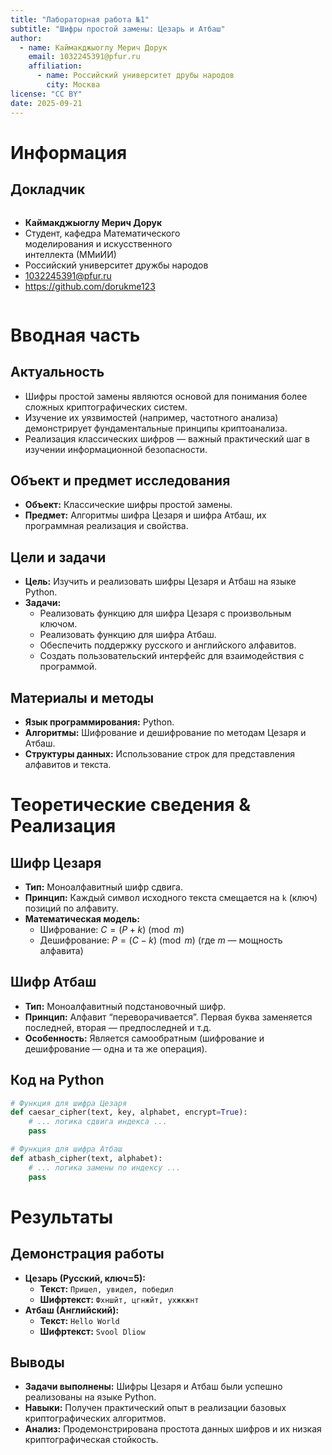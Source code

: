 ```yaml
---
title: "Лабораторная работа №1"
subtitle: "Шифры простой замены: Цезарь и Атбаш"
author:
  - name: Каймакджыоглу Мерич Дорук
    email: 1032245391@pfur.ru
    affiliation:
      - name: Российский университет друбы народов
        city: Москва
license: "CC BY"
date: 2025-09-21
---
```


# Информация

## Докладчик

:::::::::::::: {.columns align=center}
::: {.column width="70%"}

* **Каймакджыоглу Мерич Дорук**
* Студент, кафедра Математического моделирования и искусственного интеллекта (ММиИИ)
* Российский университет дружбы народов
* [1032245391@pfur.ru](mailto:1032245391@pfur.ru)
* <https://github.com/dorukme123>

:::
::: {.column width="30%"}

:::
::::::::::::::

# Вводная часть

## Актуальность

- Шифры простой замены являются основой для понимания более сложных криптографических систем.
- Изучение их уязвимостей (например, частотного анализа) демонстрирует фундаментальные принципы криптоанализа.
- Реализация классических шифров — важный практический шаг в изучении информационной безопасности.

## Объект и предмет исследования

- **Объект:** Классические шифры простой замены.
- **Предмет:** Алгоритмы шифра Цезаря и шифра Атбаш, их программная реализация и свойства.

## Цели и задачи

- **Цель:** Изучить и реализовать шифры Цезаря и Атбаш на языке Python.
- **Задачи:**
  - Реализовать функцию для шифра Цезаря с произвольным ключом.
  - Реализовать функцию для шифра Атбаш.
  - Обеспечить поддержку русского и английского алфавитов.
  - Создать пользовательский интерфейс для взаимодействия с программой.

## Материалы и методы

- **Язык программирования:** Python.
- **Алгоритмы:** Шифрование и дешифрование по методам Цезаря и Атбаш.
- **Структуры данных:** Использование строк для представления алфавитов и текста.

# Теоретические сведения & Реализация

## Шифр Цезаря

- **Тип:** Моноалфавитный шифр сдвига.
- **Принцип:** Каждый символ исходного текста смещается на `k` (ключ) позиций по алфавиту.
- **Математическая модель:**
  - Шифрование: $C = (P + k) \pmod{m}$
  - Дешифрование: $P = (C - k) \pmod{m}$ (где $m$ — мощность алфавита)

## Шифр Атбаш

- **Тип:** Моноалфавитный подстановочный шифр.
- **Принцип:** Алфавит "переворачивается". Первая буква заменяется последней, вторая — предпоследней и т.д.
- **Особенность:** Является самообратным (шифрование и дешифрование — одна и та же операция).

## Код на Python

```python
# Функция для шифра Цезаря
def caesar_cipher(text, key, alphabet, encrypt=True):
    # ... логика сдвига индекса ...
    pass

# Функция для шифра Атбаш
def atbash_cipher(text, alphabet):
    # ... логика замены по индексу ...
    pass
```
# Результаты

## Демонстрация работы

- **Цезарь (Русский, ключ=5):**
    - **Текст:** `Пришел, увидел, победил`
    - **Шифртекст:** `Фхншйт, цгнжйт, ухжкжнт`
- **Атбаш (Английский):**
    - **Текст:** `Hello World`
    - **Шифртекст:** `Svool Dliow`

## Выводы

- **Задачи выполнены:** Шифры Цезаря и Атбаш были успешно реализованы на языке Python.
- **Навыки:** Получен практический опыт в реализации базовых криптографических алгоритмов.
- **Анализ:** Продемонстрирована простота данных шифров и их низкая криптографическая стойкость.